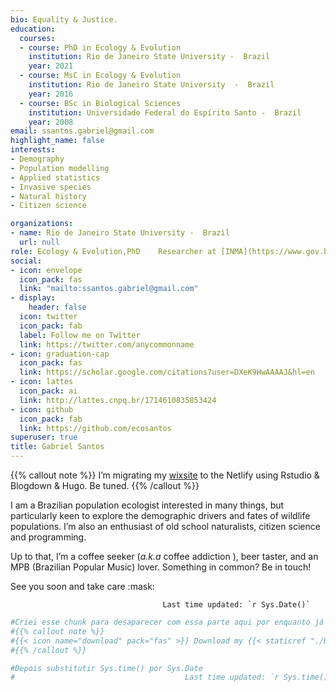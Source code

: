 ```yaml
---
bio: Equality & Justice.
education:
  courses:
  - course: PhD in Ecology & Evolution
    institution: Rio de Janeiro State University -  Brazil
    year: 2021
  - course: MsC in Ecology & Evolution
    institution: Rio de Janeiro State University  -  Brazil
    year: 2016
  - course: BSc in Biological Sciences
    institution: Universidade Federal do Espírito Santo -  Brazil
    year: 2008
email: ssantos.gabriel@gmail.com
highlight_name: false
interests:
- Demography
- Population modelling
- Applied statistics
- Invasive species
- Natural history
- Citizen science

organizations:
- name: Rio de Janeiro State University -  Brazil
  url: null
role: Ecology & Evolution,PhD    Researcher at [INMA](https://www.gov.br/mcti/pt-br/rede-mcti/inma)
social:
- icon: envelope
  icon_pack: fas
  link: "mailto:ssantos.gabriel@gmail.com"
- display:
    header: false
  icon: twitter
  icon_pack: fab
  label: Follow me on Twitter
  link: https://twitter.com/anycommonname
- icon: graduation-cap
  icon_pack: fas
  link: https://scholar.google.com/citations?user=DXeK9HwAAAAJ&hl=en
- icon: lattes
  icon_pack: ai
  link: http://lattes.cnpq.br/1714610835853424
- icon: github
  icon_pack: fab
  link: https://github.com/ecosantos
superuser: true
title: Gabriel Santos
---
```


{{% callout note %}}
I'm migrating my [wixsite](https://gabeco.wixsite.com/home) to the Netlify using Rstudio & Blogdown & Hugo. Be tuned. 
{{% /callout %}}

I am a Brazilian population ecologist interested in many things, but particularly keen to explore the demographic drivers and fates of wildlife populations. I'm also an enthusiast of old school naturalists, citizen science and programming. 

Up to that, I'm a coffee seeker (*a.k.a* coffee addiction <i class="fas fa-coffee"></i>), beer taster, and an MPB (Brazilian Popular Music) lover.  Something in common? Be in touch! 

See you soon and take care :mask:



                                      Last time updated: `r Sys.Date()`

```r
#Criei esse chunk para desaparecer com essa parte aqui por enquanto já que isso não funciona no formato .Rmd mas quero continuar usando essa ideia para deixar meu currículo disponív
#{{% callout note %}}
#{{< icon name="download" pack="fas" >}} Download my {{< staticref "./Resume/Resume.pdf" "newtab" >}}resumé{{< /staticref >}}.
#{{% /callout %}}
```


```r

#Depois substitutir Sys.time() por Sys.Date
#                                      Last time updated: `r Sys.time()`
```

